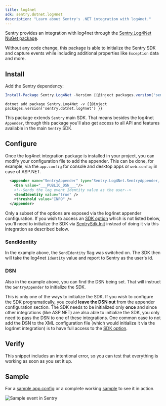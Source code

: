 ```yaml
---
title: log4net
sdk: sentry.dotnet.log4net
description: "Learn about Sentry's .NET integration with log4net."
---
```


Sentry provides an integration with log4net through the [Sentry.Log4Net NuGet package](https://www.nuget.org/packages/Sentry.Log4Net).

Without any code change, this package is able to initialize the Sentry SDK and capture events while including additional properties like `Exception` data and more.

## Install

Add the Sentry dependency:

```powershell {tabTitle:Package Manager}
Install-Package Sentry.Log4Net -Version {{@inject packages.version('sentry.dotnet.log4net') }}
```

```shell {tabTitle:.NET Core CLI}
dotnet add package Sentry.Log4Net -v {{@inject packages.version('sentry.dotnet.log4net') }}
```

This package extends `Sentry` main SDK. That means besides the log4net `Appender`, through this package you'll also get access to all API and features available in the main `Sentry` SDK.

## Configure

Once the log4net integration package is installed in your project, you can modify your configuration file to add the appender.
This can be done, for example, via the `app.config` for console and desktop apps or `web.config` in case of ASP.NET.


```xml {filename:app.config}
  <appender name="SentryAppender" type="Sentry.Log4Net.SentryAppender, Sentry.Log4Net">
    <Dsn value="___PUBLIC_DSN___"/>
    <!--Sends the log event Identity value as the user-->
    <SendIdentity value="true" />
    <threshold value="INFO" />
  </appender>
```

<Alert>

Only a subset of the options are exposed via the log4net appender configuration. If you wish to access an [SDK option](/platforms/dotnet/configuration/options/) which is not listed below, you'll need to initialize the SDK via [SentrySdk.Init](/platforms/dotnet/) instead of doing it via this integration as described below.

</Alert>

### SendIdentity

In the example above, the `SendIdentity` flag was switched on. The SDK then will take the log4net `Identity` value and report to Sentry as the user's id.

### DSN

Also in the example above, you can find the DSN being set. That will instruct the `SentryAppender` to initialize the SDK.

This is only one of the ways to initialize the SDK. If you wish to configure the SDK programatically, you could **leave the DSN out** from the appender configuration section. The SDK needs to be initialized only **once** and since other integrations (like ASP.NET) are also able to initialize the SDK, you only need to pass the DSN to one of these integrations.
One common case to not add the DSN to the XML configuration file (which would initialize it via the log4net integration) is to have full access to the [SDK option](/platforms/dotnet/guides/log4net/configuration/options/).

## Verify

This snippet includes an intentional error, so you can test that everything is working as soon as you set it up.

<PlatformContent includePath="getting-started-verify" />

## Sample

For a [sample app.config](https://github.com/getsentry/sentry-dotnet/blob/main/samples/Sentry.Samples.Log4Net/app.config) or a complete working [sample](https://github.com/getsentry/sentry-dotnet/tree/main/samples/Sentry.Samples.Log4Net) to see it in action.

![Sample event in Sentry](./img/log4net-sample.gif)

